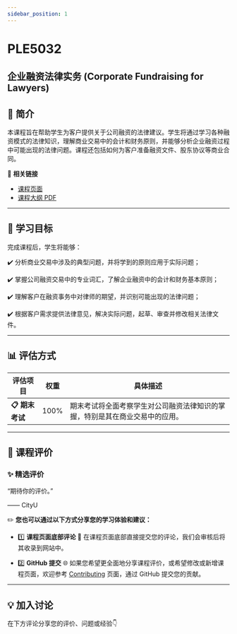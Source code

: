 ```yaml
---
sidebar_position: 1
---
```


# PLE5032
## 企业融资法律实务 (Corporate Fundraising for Lawyers)

## **📘 简介**
本课程旨在帮助学生为客户提供关于公司融资的法律建议。学生将通过学习各种融资模式的法律知识，理解商业交易中的会计和财务原则，并能够分析企业融资过程中可能出现的法律问题。课程还包括如何为客户准备融资文件、股东协议等商业合同。

🔗 **相关链接**
- [课程页面](https://www.cityu.edu.hk/catalogue/pg/202425/course/PLE5032.htm)
- [课程大纲 PDF](https://www.cityu.edu.hk/catalogue/pg/202425/course/PLE5032.pdf)

---

## **🎯 学习目标**

完成课程后，学生将能够：

✔️ 分析商业交易中涉及的典型问题，并将学到的原则应用于实际问题；

✔️ 掌握公司融资交易中的专业词汇，了解企业融资中的会计和财务基本原则；

✔️ 理解客户在融资事务中对律师的期望，并识别可能出现的法律问题；

✔️ 根据客户需求提供法律意见，解决实际问题，起草、审查并修改相关法律文件。

---

## **📊 评估方式**

| **评估项目**          | **权重** | **具体描述**                                                                                       |
|----------------------|---------|---------------------------------------------------------------------------------------------------|
| **📋 期末考试**       | 100%    | 期末考试将全面考察学生对公司融资法律知识的掌握，特别是其在商业交易中的应用。                 |

---

## **💬 课程评价**

### ✨ **精选评价**
<div className={commentStyles.commentBox}>
    <p className={commentStyles.commentText}>
        “期待你的评价。”
    </p>
    <p className={commentStyles.commentAuthor}>—— CityU</p>
</div>

✏️ **您也可以通过以下方式分享您的学习体验和建议：**

- 1️⃣ **课程页面底部评论**
💬 在课程页面底部直接提交您的评论，我们会审核后将其收录到网站中。

- 2️⃣ **GitHub 提交**
🌐 如果您希望更全面地分享课程评价，或希望修改或新增课程页面，欢迎参考 [Contributing](/contributing) 页面，通过 GitHub 提交您的贡献。

---

## **💡 加入讨论**

在下方评论分享您的评价、问题或经验👇
<Utterances />